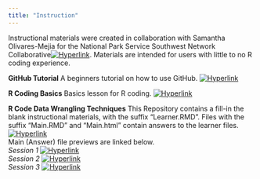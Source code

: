 ```yaml
---
title: "Instruction"
---
```


Instructional materials were created in collaboration with Samantha Olivares-Mejia for the National Park Service Southwest Network Collaborative[![Hyperlink](Link.png)](https://www.nps.gov/im/chdn/swnc.htm). Materials are intended for users with little to no R coding experience. 

**GitHub Tutorial**
A beginners tutorial on how to use GitHub.
[![Hyperlink](Link.png)](https://htmlpreview.github.io/?https://github.com/sam-olivares-mejia/SWNC_2_Learning_Github/blob/main/Github_Basics.html)

**R Coding Basics**
Basics lesson for R coding.
[![Hyperlink](Link.png)](https://htmlpreview.github.io/?https://github.com/LauraFalk/R_Teaching/blob/main/Week_1_Basics.html)

**R Code Data Wrangling Techniques**
This Repository contains a fill-in the blank instructional materials, with the suffix "Learner.RMD". Files with the suffix "Main.RMD" and "Main.html" contain answers to the learner files.
  [![Hyperlink](Link.png)](https://github.com/LauraFalk/SWNC_3_Data_Wrangling)<br>
Main (Answer) file previews are linked below.
<br>
*Session 1*
  [![Hyperlink](Link.png)](https://htmlpreview.github.io/?https://github.com/LauraFalk/SWNC_3_Data_Wrangling/blob/main/Data_Wrangling_Main.html)
<br>
*Session 2*
  [![Hyperlink](Link.png)](https://htmlpreview.github.io/?https://github.com/LauraFalk/SWNC_3_Data_Wrangling/blob/main/Data_Wrangling2_Main.html)
  <br>
*Session 3*
  [![Hyperlink](Link.png)](https://htmlpreview.github.io/?https://github.com/LauraFalk/SWNC_3_Data_Wrangling/blob/main/Data_Wrangling3_Main.html)


